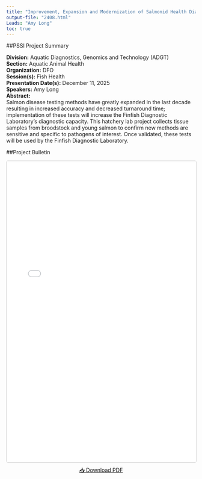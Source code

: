```yaml
---
title: "Improvement, Expansion and Modernization of Salmonid Health Diagnostic Services For Optimizing Salmonid Hatchery Health Management."
output-file: "2408.html"
Leads: "Amy Long"
toc: true
---
```


##PSSI Project Summary

**Division:** Aquatic Diagnostics, Genomics and Technology (ADGT)  
**Section:** Aquatic Animal Health  
**Organization:** DFO  
**Session(s):** Fish Health  
**Presentation Date(s):** December 11, 2025  
**Speakers:** Amy Long  
**Abstract:**  
Salmon disease testing methods have greatly expanded in the last decade resulting in increased accuracy and decreased turnaround time; implementation of these tests will increase the Finfish Diagnostic Laboratory’s diagnostic capacity. This hatchery lab project collects tissue samples from broodstock and young salmon to confirm new methods are sensitive and specific to pathogens of interest. Once validated, these tests will be used by the Finfish Diagnostic Laboratory.     

##Project Bulletin

<iframe src="../../data/PSSI_bulletin/2408.pdf" width="100%" height="800px" style="border: 1px solid #ccc; border-radius: 4px;"></iframe>

<p style="text-align: center; margin-top: 10px;">
[📥 Download PDF](../../data/PSSI_bulletin/2408.pdf){.btn .btn-primary target="_blank"}
</p>

